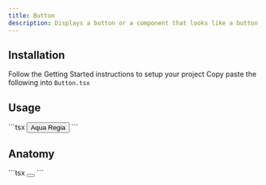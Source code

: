 ```yaml
---
title: Button
description: Displays a button or a component that looks like a button.
---
```


<ComponentDemo name="Button" />

## <HeaderLink href="#installation" id="installation">Installation</HeaderLink>

<Steps>

<Step className="inline-flex items-center gap-2 [&>p]:mt-0">
  Follow the
  <Link href={"/docs/getting-started"}>Getting Started</Link>
  instructions to setup your project
</Step>
<Step>
  Copy paste the following into <Code>Button.tsx</Code>
</Step>
<ComponentSource name="Button" />

</Steps>

## <HeaderLink href="#usage" id="usage">Usage</HeaderLink>

<CodeCopyBlock>
  ```tsx
  <Button>Aqua Regia</Button>
  ```
</CodeCopyBlock>

## <HeaderLink href="#anatomy" id="anatomy">Anatomy</HeaderLink>

<CodeBlock>
  ```tsx
  <Button></Button>
  ```
</CodeBlock>
